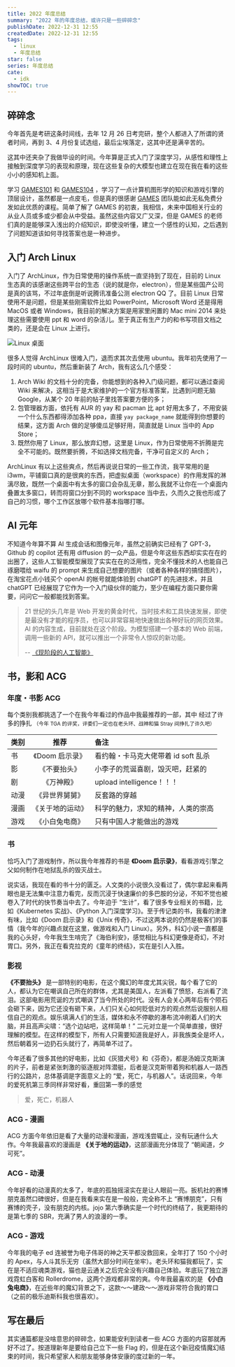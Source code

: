 ```yaml
---
title: 2022 年度总结
summary: "2022 年的年度总结，或许只是一些碎碎念"
publishDate: 2022-12-31 12:55
createdDate: 2022-12-31 12:55
tags:
  - linux
  - 年度总结
star: false
series: 年度总结
cate:
  - idk
showTOC: true
---
```


## 碎碎念

今年首先是考研这条时间线，去年 12 月 26 日考完研，整个人都进入了所谓的贤者时间，再到 3、4 月份复试选组，最后尘埃落定，这其中还是满辛苦的。

这其中还夹杂了我做毕设的时间。今年算是正式入门了深度学习，从感性和理性上接触到深度学习的表现和原理，现在这些复杂的大模型也建立在现在我在看的这些小小的感知机上面。

学习 [GAMES101](https://games-cn.org/intro-graphics/) 和 [GAMES104](https://games104.boomingtech.com/sc/) ，学习了一点计算机图形学的知识和游戏引擎的顶层设计，虽然都是一点皮毛，但是真的很感谢 [GAMES](https://games-cn.org/) 团队能如此无私免费分发如此优质的课程。简单了解了 GAMES 的初衷，我相信，未来中国相关行业的从业人员或多或少都会从中受益。虽然这些内容又广又深，但是 GAMES 的老师们真的是能够深入浅出的介绍知识，即使没听懂，建立一个感性的认知，之后遇到了问题知道该如何寻找答案也是一种进步。

## 入门 Arch Linux

入门了 ArchLinux，作为日常使用的操作系统一直坚持到了现在，目前的 Linux 生态真的该感谢这些跨平台的生态（说的就是你，electron），但是某些国产公司是真的该骂，不过年底倒是听说腾讯准备公测 electron QQ 了。目前 Linux 日常使用不是问题，但是某些刚需软件比如 PowerPoint，Microsoft Word 还是得用 MacOS 或者 Windows，我目前的解决方案是用家里闲置的 Mac mini 2014 来处理这些需要使用 ppt 和 word 的杂活儿。至于真正有生产力的和书写项目文档之类的，还是会在 Linux 上进行。

![Linux 桌面](/image/linux.png)

很多人觉得 ArchLinux 很难入门，退而求其次去使用 ubuntu。我年初先使用了一段时间的 ubuntu，然后重新装了 Arch，我有这么几个感受：

1.  Arch Wiki 的文档十分的完备，你能想到的各种入门级问题，都可以通过查阅 Wiki 来解决，这相当于是大家维护的一个官方标准答案，比遇到问题无脑 Google，从某个 20 年前的帖子里找答案要方便的多；
2.  包管理器方面，依托有 AUR 的 yay 和 pacman 比 apt 好用太多了，不用安装一个什么东西都得添加各种 ppa，直接 `yay package_name` 就能得到你想要的结果，这方面 Arch 做的足够傻瓜足够好用，简直就是 Linux 当中的 App Store；
3.  既然你用了 Linux，那么放弃幻想，这里是 Linux，作为日常使用不折腾是完全不可能的。既然要折腾，不如选择文档完备，干净可自定义的 Arch；

ArchLinux 有以上这些爽点，然后再说说日常的一些工作流，我平常用的是 i3wm，平铺窗口真的是很爽的东西，把虚拟桌面（workspace）的作用发挥的淋漓尽致，既然一个桌面中有太多的窗口会杂乱无章，那么我就不让你在一个桌面内叠置太多窗口，转而将窗口分到不同的 workspace 当中去，久而久之我也形成了自己的习惯，哪个工作区放哪个软件基本指哪打哪。

## AI 元年

不知道今年算不算 AI 生成会话和图像元年，虽然之前确实已经有了 GPT-3，Github 的 copilot 还有用 diffusion 的一众产品，但是今年这些东西却实实在在的出圈了，这些人工智能模型展现了实实在在的泛用性，完全不懂技术的人也能自己琢磨喂给 waifu 的 prompt 来生成自己想要的图片（或者各种各样的搞怪图片），在淘宝花点小钱买个 openAI 的帐号就能体验到 chatGPT 的先进技术，并且 chatGPT 已经展现了它作为一个入门级伙伴的能力，至少在编程方面只要你需要，问问它一般都能找到答案。

> 21 世纪的头几年是 Web 开发的黄金时代，当时技术和工具快速发展，即使是最没有才能的程序员，也可以非常容易地快速做出各种好玩的网页效果。AI 的内容生成，目前就处在这个阶段。为模型搭建一个基本的 Web 前端，调用一些新的 API，就可以推出一个非常令人惊叹的新功能。
>
> -- [《现阶段的人工智能》](https://www.jonstokes.com/p/good-news-ai-is-now-in-its-midwit)

## 书，影和 ACG

### 年度・书影 ACG

每个类别我都挑选了一个在我今年看过的作品中我最推荐的一部，其中 经过了许多的挣扎 <small>（今年 TGA 的评奖，评委们一定也在老头环、战神和猫 Stray 间挣扎了许久吧）</small>

| 类别 |       推荐       | 备注                                |
| ---- | :--------------: | :---------------------------------- |
| 书   | 《Doom 启示录》  | 看约翰・卡马克大佬带着 id soft 乱杀 |
| 影   |   《不要抬头》   | 小李子的荒诞喜剧，毁灭吧，赶紧的    |
| 剧   |    《万神殿》    | upload intelligence！！！           |
| 动漫 |  《异世界舅舅》  | 反套路的穿越                        |
| 漫画 | 《关于地的运动》 | 科学的魅力，求知的精神，人类的崇高  |
| 游戏 |  《小白兔电商》  | 只有中国人才能做出的游戏            |

### 书

恰巧入门了游戏制作，所以我今年推荐的书是 **《Doom 启示录》**，看看游戏引擎之父如何制作在地狱乱杀的毁灭战士。

说实话，我现在看的书十分的匮乏。人文类的小说很久没看过了，偶尔拿起来看两眼也是无法集中注意力看完，反而沉浸于快速廉价的多巴胺的分泌，不知不觉也被卷入了时代的快节奏当中去了。今年迫于 “生计”，看了很多专业相关的书籍，比如《Kubernetes 实战》、《Python 入门深度学习》。至于传记类的书，我看的津津有味，比如《Doom 启示录》和《Unix 传奇》，不过这两本说的仍然是极客们的事情（我今年的兴趣点就在这里，做游戏和入门 Linux）。另外，科幻小说一直都是我的心头好，今年我生生啃完了《海伯利安》，感觉相比与科幻更像是奇幻，不对胃口。另外，我正在看克拉克的《童年的终结》，实在是引人入胜。

### 影视

**《不要抬头》** 是一部特别的电影，在这个魔幻的年度尤其尖锐，每个看了它的人，都认为它在嘲讽自己所在的群体，尤其是美国人，左派看了愤怒，右派看了流泪。这部电影用荒诞的方式嘲讽了当今所处的时代。没有人会关心两年后有个陨石会砸下来，因为它还没有砸下来，人们只关心如何贬低对方的观点然后说服别人相信自己的观点。娱乐填满人们的生活，媒体和永不停歇的瀑布流冲刷着人们的大脑，并且高声尖啸：“选个边站吧，这样简单！” 二元对立是一个简单直接，很好理解的模型。在这样的模型下，所有人只需要知道我是好人，非我族类全是坏人，然后朝着另一边扔石头就行了，再简单不过了。

今年还看了很多其他的好电影，比如《灰猎犬号》和《芬奇》，都是汤姆汉克斯演的片子，前者是紧张刺激的驱逐舰对阵潜艇，后者是汉克斯带着狗和机器人一路西行的公路片，总体基调是字面意义上的 “爱，死亡，与机器人”。话说回来，今年的爱死机第三季同样非常好看，重回第一季的感觉

> 爱，死亡，机器人

### ACG - 漫画

ACG 方面今年依旧是看了大量的动漫和漫画，游戏浅尝辄止，没有玩通什么大作。今年我最喜欢的漫画是 **《关于地的运动》**，这部漫画充分体现了 “朝闻道，夕可死”。

### ACG - 动漫

今年好看的动漫真的太多了，年底的孤独摇滚实在是让人眼前一亮。扳机社的赛博朋克虽然口碑很好，但是在我看来实在是一般般，完全称不上 “赛博朋克”，只有赛博的壳子，没有朋克的内核。jojo 第六季确实是一个时代的终结了，我更期待的是第七季的 SBR，充满了男人的浪漫的一季。

### ACG - 游戏

今年我的电子 ed 连被誉为电子伟哥的神之天平都没救回来，全年打了 150 个小时的 Apex，与人斗其乐无穷（虽然大部分时间在坐牢）。老头环和猫我都玩了，实在是不适应魂类游戏，猫也是云通关之后完全没有兴趣自己体验。年底玩了独立游戏霓虹白客和 Rollerdrome，这两个游戏都非常的爽。今年我最喜欢的是 **《小白兔电商》**，在近些年的魔幻背景之下，这款～～建政～～游戏非常符合我的胃口（之前的极乐迪斯科我也很喜欢）。

## 写在最后

其实通篇都是没啥意思的碎碎念，如果能安利到读者一些 ACG 方面的内容那就再好不过了。按道理新年是要给自己立下一些 Flag 的，但是在这个新冠疫情魔幻结束的时间，我只希望家人和朋友能够身体安康的度过新的一年。
